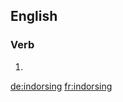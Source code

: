 ==English==

===Verb===
{{head|en}}

# {{present participle of|indorse}}

[[de:indorsing]]
[[fr:indorsing]]